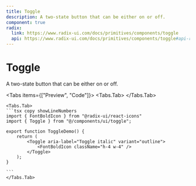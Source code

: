 ```yaml
---
title: Toggle
description: A two-state button that can be either on or off.
component: true
radix:
  link: https://www.radix-ui.com/docs/primitives/components/toggle
  api: https://www.radix-ui.com/docs/primitives/components/toggle#api-reference
---
```



# Toggle

A two-state button that can be either on or off.

<DocLinks />

<Tabs items={["Preview", "Code"]}>
    <Tabs.Tab>
        <ComponentPreview>
            <Toggle aria-label="Toggle italic" variant="outline">
                <FontBoldIcon className="h-4 w-4" />
            </Toggle>
        </ComponentPreview>
    </Tabs.Tab>

    <Tabs.Tab>
    ```tsx copy showLineNumbers
    import { FontBoldIcon } from "@radix-ui/react-icons"
    import { Toggle } from "@/components/ui/toggle";

    export function ToggleDemo() {
        return (
            <Toggle aria-label="Toggle italic" variant="outline">
                <FontBoldIcon className="h-4 w-4" />
            </Toggle>
        );
    }

    ```
    </Tabs.Tab>

</Tabs>
